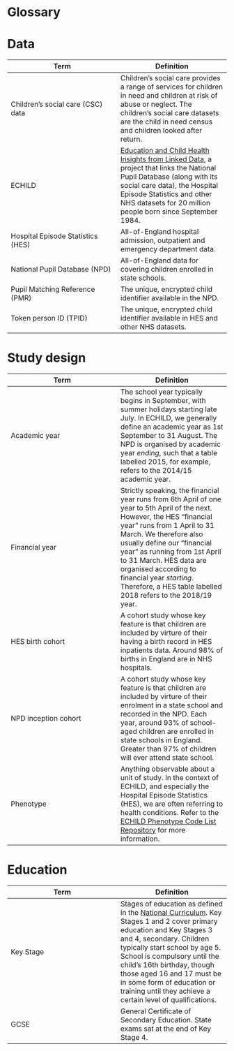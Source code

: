 # Glossary {.unnumbered}

# Data
Term | Definition
--- | ---
Children's social care (CSC) data | Children's social care provides a range of services for children in need and children at risk of abuse or neglect. The children's social care datasets are the child in need census and children looked after return.
ECHILD | [Education and Child Health Insights from Linked Data](https://www.echild.ac.uk){target="_blank"}, a project that links the National Pupil Database (along with its social care data), the Hospital Episode Statistics and other NHS datasets for 20 million people born since September 1984.
Hospital Episode Statistics (HES) | All-of-England hospital admission, outpatient and emergency department data.
National Pupil Database (NPD) | All-of-England data for covering children enrolled in state schools.
Pupil Matching Reference (PMR) | The unique, encrypted child identifier available in the NPD.
Token person ID (TPID) | The unique, encrypted child identifier available in HES and other NHS datasets.

# Study design
Term | Definition
--- | ---
Academic year | The school year typically begins in September, with summer holidays starting late July. In ECHILD, we generally define an academic year as 1st September to 31 August. The NPD is organised by academic year *ending*, such that a table labelled 2015, for example, refers to the 2014/15 academic year.
Financial year | Strictly speaking, the financial year runs from 6th April of one year to 5th April of the next. However, the HES "financial year" runs from 1 April to 31 March. We therefore also usually define our "financial year" as running from 1st April to 31 March. HES data are organised according to financial year *starting*. Therefore, a HES table labelled 2018 refers to the 2018/19 year.
HES birth cohort | A cohort study whose key feature is that children are included by virture of their having a birth record in HES inpatients data. Around 98% of births in England are in NHS hospitals.
NPD inception cohort | A cohort study whose key feature is that children are included by virture of their enrolment in a state school and recorded in the NPD. Each year, around 93% of school-aged children are enrolled in state schools in England. Greater than 97% of children will ever attend state school.
Phenotype | Anything observable about a unit of study. In the context of ECHILD, and especially the Hospital Episode Statistics (HES), we are often referring to health conditions. Refer to the [ECHILD Phenotype Code List Repository](https://code.echild.ac.uk){target="_blank"} for more information.

# Education
Term | Definition
--- | ---
Key Stage | Stages of education as defined in the [National Curriculum](https://www.gov.uk/national-curriculum){target="_blank"}. Key Stages 1 and 2 cover primary education and Key Stages 3 and 4, secondary. Children typically start school by age 5. School is compulsory until the child's 16th birthday, though those aged 16 and 17 must be in some form of education or training until they achieve a certain level of qualifications.
GCSE | General Certificate of Secondary Education. State exams sat at the end of Key Stage 4.
